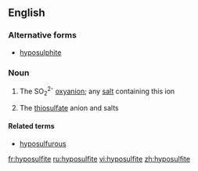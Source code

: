 ==English==

===Alternative forms===
*[[hyposulphite]]

===Noun===
{{wikipedia}}
{{en-noun}}

# {{context|inorganic chemistry}} The SO<sub>2</sub><sup>2-</sup> [[oxyanion]]; any [[salt]] containing this ion
# {{context|inorganic compound}} The [[thiosulfate]] anion and salts

====Related terms====
*[[hyposulfurous]]

[[fr:hyposulfite]]
[[ru:hyposulfite]]
[[vi:hyposulfite]]
[[zh:hyposulfite]]